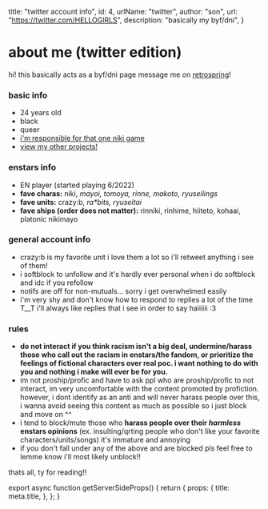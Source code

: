 
  title: "twitter account info",
  id: 4,
  urlName: "twitter",
  author: "son",
  url: "https://twitter.com/HELLOGlRLS",
  description: "basically my byf/dni",
}

# about me (twitter edition)

hi! this basically acts as a byf/dni page
message me on [retrospring](https://retrospring.net/@hellogirls)!

### basic info
- 24 years old
- black
- queer
- [i'm responsible for that one niki game](https://twitter.com/cafeshiinamon)
- [view my other projects!](https://hellogirls.info/projects)

### enstars info

- EN player (started playing 6/2022)
- **fave charas:** niki, *mayoi, tomoya, rinne, makoto, ryuseilings*
- **fave units:** crazy:b, *ra\*bits, ryuseitai*
- **fave ships (order does not matter):** rinniki, rinhime, hiiteto, kohaai, platonic nikimayo

### general account info

- crazy:b is my favorite unit i love them a lot so i'll retweet anything i see of them!
- i softblock to unfollow and it's hardly ever personal when i do softblock and idc if you refollow
- notifs are off for non-mutuals... sorry i get overwhelmed easily
- i'm very shy and don't know how to respond to replies a lot of the time T__T i'll always like replies that i see in order to say haiiiiii :3

### rules 

- **do not interact if you think racism isn't a big deal, undermine/harass those who call out the racism in enstars/the fandom, or prioritize the feelings of fictional characters over real poc. i want nothing to do with you and nothing i make will ever be for you.**
- im not proship/profic and have to ask ppl who are proship/profic to not interact, im very uncomfortable with the content promoted by profiction. however, i dont identify as an anti and will never harass people over this, i wanna avoid seeing this content as much as possible so i just block and move on ^^
- i tend to block/mute those who **harass people over their *harmless* enstars opinions** (ex. insulting/qrting people who don't like your favorite characters/units/songs) it's immature and annoying
- if you don't fall under any of the above and are blocked pls feel free to lemme know i'll most likely unblock!!

thats all, ty for reading!!

<CardCG src="https://static.wikia.nocookie.net/ensemble-stars/images/8/8a/%28Alluring_Fairytale%29_Niki_Shiina_CG2.png" alt="cute niki :3" />


export async function getServerSideProps() {
  return {
    props: {
      title: meta.title,
    },
  };
}

